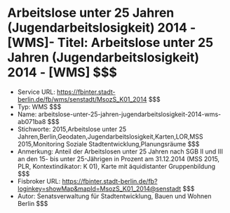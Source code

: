 # Arbeitslose unter 25 Jahren (Jugendarbeitslosigkeit) 2014 - [WMS]- Titel: Arbeitslose unter 25 Jahren (Jugendarbeitslosigkeit) 2014 - [WMS] $$$
- Service URL: https://fbinter.stadt-berlin.de/fb/wms/senstadt/MsozS_K01_2014 $$$
- Typ: WMS $$$
- Name: arbeitslose-unter-25-jahren-jugendarbeitslosigkeit-2014-wms-ab071ba8 $$$
- Stichworte: 2015,Arbeitslose unter 25 Jahren,Berlin,Geodaten,Jugendarbeitslosigkeit,Karten,LOR,MSS 2015,Monitoring Soziale Stadtentwicklung,Planungsräume $$$
- Anmerkung: Anteil der Arbeitslosen unter 25 Jahren nach SGB II und III an den 15- bis unter 25-Jährigen in Prozent am 31.12.2014 (MSS 2015, PLR, Kontextindikator: K 01), Karte mit äquidistanter Gruppenbildung $$$
- Fisbroker URL: https://fbinter.stadt-berlin.de/fb?loginkey=showMap&mapId=MsozS_K01_2014@senstadt $$$
- Autor: Senatsverwaltung für Stadtentwicklung, Bauen und Wohnen Berlin $$$
